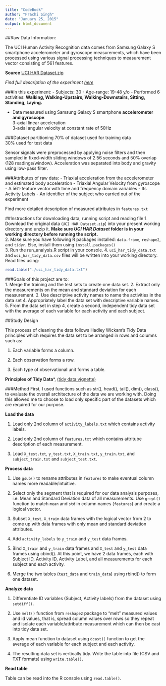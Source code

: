 ```yaml
---
title: "CodeBook"
author: "Prachi Singh"
date: "January 25, 2015"
output: html_document
---
```


##Raw Data Information:

The UCI Human Activity Recognition data comes from Samsung Galaxy S smartphone accelerometer and gyroscope measurements, which have been processed using various signal processing techniques to measurement vector consisting of 561 features.

**Source** [UCI HAR Dataset.zip](https://d396qusza40orc.cloudfront.net/getdata%2Fprojectfiles%2FUCI%20HAR%20Dataset.zip)  

*Find full description of the experiment [here](http://archive.ics.uci.edu/ml/datasets/Human+Activity+Recognition+Using+Smartphones)*   

###In this experiment:
- Subjects: 30 
- Age-range: 19-48 y/o 
- Performed 6 activities: **Walking, Walking-Upstairs, Walking-Downstairs, Sitting, Standing, Laying.**

- Data measured using Samsung Galaxy S smartphone **accelerometer and gyroscope**: <br>
3-axial linear acceleration <br>
3-axial angular velocity at constant rate of 50Hz

###Dataset partitioning
70% of dataset used for training data <br>
30% used for test data

Sensor signals were preprocessed by applying noise filters and then sampled in fixed-width sliding windows of 2.56 seconds and 50% overlap (128 readings/window). Acceleration was separated into body and gravity using low-pass filter.

###Attributes of raw data:
- Triaxial acceleration from the accelerometer and estimated body acceleration
- Triaxial Angular Velocity from gyroscope
- A 561-feature vector with time and frequency domain variables
- Its Activity Labels
- An identifier of the subject who carried out of the experiment

Find more detailed description of measured attributes in `features.txt`  


##Instructions for downloading data, running script and reading file
1. Download the original data (`UCI HAR Dataset.zip`) into your present working directory and unzip it. **Make sure *UCI HAR Dataset* folder is in your working directory before running the script.**    
2. Make sure you have following R packages installed: `data.frame`, `reshape2`, and `tidyr`. Else, install them using `install.packages()`  
3. Run the run_analysis.R script in your console.
4. `uci_har_tidy_data.txt` and `uci_har_tidy_data.csv` files will be written into your working directory. Read files using:
```r
read.table("./uci_har_tidy_data.txt")
```

###Goals of this project are to:  
1. Merge the training and the test sets to create one data set.
2. Extract only the measurements on the mean and standard deviation for each measurement.
3. Use descriptive activity names to name the activities in the data set
4. Appropriately label the data set with descriptive variable names.
5. From the data set in step 4, create a second, independent tidy data set with the
average of each variable for each activity and each subject.

##Study Design

This process of cleaning the data follows Hadley Wickam's Tidy Data principles which requires the data set to be arranged in rows and columns such as:   


1. Each variable forms a column.

2. Each observation forms a row.

3. Each type of observational unit forms a table.

**Principles of Tidy Data***, [(tidy data vignette)](http://cran.r-project.org/web/packages/tidyr/vignettes/tidy-data.html)  


###Method
First, I used functions such as str(), head(), tail(), dim(), class(), to evaluate the overall architecture of the data we are working with. Doing this allowed me to choose to load only specific part of the datasets which are required for our purpose. 

**Load the data**     

1. Load only 2nd column of `activity_labels.txt` which contains activity labels.    


2. Load only 2nd column of `features.txt` which contains attritube description of each measurement.       

3. Load `X_test.txt`, `y_test.txt`, `X_train.txt`, `y_train.txt`, and `subject_train.txt` and `subject_test.txt`.


**Process data** 

1. Use `gsub()` to rename attributes in `features` to make eventual column names more readable/intuitive.     

2. Select only the segment that is required for our data analysis purposes, i.e. Mean and Standard Deviation data of all measurements. Use `grepl()` function to match `mean` and `std` in column names (`features`) and create a logical vector.    

3. Subset `X_test`, `X_train` data frames with the logical vector from 2 to come up with data frames with only mean and standard deviation attributes.    

4. Add `activity_labels` to `y_train` and `y_test` data frames.    

5. Bind `X_train` and `y_train` data frames and `X_test` and `y_test` data frames using cbind(). At this point, we have 2 data frames, each with Subject ID, Activity ID, Activity Label, and all measurements for each subject and each activity.   

6. Merge the two tables (`test_data` and `train_data`) using rbind() to form one dataset.   


**Analyze data**  

1. Differentiate ID variables (Subject, Activity labels) from the dataset using `setdiff()`.

2. Use `melt()` function from `reshape2` package to "melt" measured values and id values, that is, spread column values over rows so they repeat and isolate each variable/attribute measurement which can then be cast into tidy data set.     

3. Apply mean function to dataset using `dcast()` function to get the average of each variable for each subject and each activity.      

4. The resulting data set is vertically tidy. Write the table into file (CSV and TXT formats) using `write.table()`.   


**Read table**    

Table can be read into the R console using `read.table()`.   









